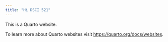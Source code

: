 ```yaml
---
title: "Hi DSCI 521"
---
```


This is a Quarto website.

To learn more about Quarto websites visit <https://quarto.org/docs/websites>.
